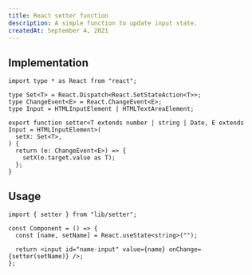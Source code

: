```yaml
---
title: React setter function
description: A simple function to update input state.
createdAt: September 4, 2021
---
```


## Implementation

```tsx title="src/lib/setter.ts"
import type * as React from "react";

type Set<T> = React.Dispatch<React.SetStateAction<T>>;
type ChangeEvent<E> = React.ChangeEvent<E>;
type Input = HTMLInputElement | HTMLTextAreaElement;

export function setter<T extends number | string | Date, E extends Input = HTMLInputElement>(
  setX: Set<T>,
) {
  return (e: ChangeEvent<E>) => {
    setX(e.target.value as T);
  };
}
```

## Usage

```tsx
import { setter } from "lib/setter";

const Component = () => {
  const [name, setName] = React.useState<string>("");

  return <input id="name-input" value={name} onChange={setter(setName)} />;
};
```
